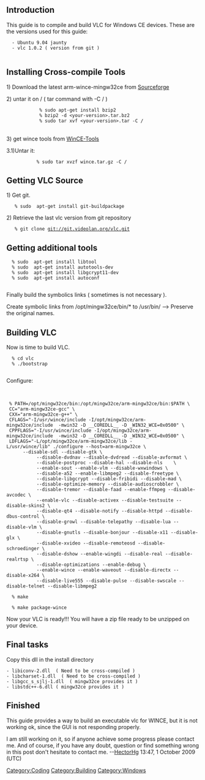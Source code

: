 {{Historical|see [[WinCECompile]]}}

== Introduction  ==

This guide is to compile and build VLC for Windows CE devices. These are the versions used for this guide: 

   - Ubuntu 9.04 jaunty
   - vlc 1.0.2 ( version from git )
   

== Installing Cross-compile Tools  ==

1) Download the latest arm-wince-mingw32ce from [http://cegcc.sourceforge.net/ Sourceforge] 

2) untar it on / ( tar command with -C / ) 

            &nbsp;% sudo apt-get install bzip2
            &nbsp;% bzip2 -d &lt;your-version&gt;.tar.bz2
            &nbsp;% sudo tar xvf &lt;your-version&gt;.tar -C /
 

<br> 3) get wince tools from [http://eleves.ec-lille.fr/~couprieg/divers/wince.tar.gz WinCE-Tools] 

3.1)Untar it: 

           &nbsp;% sudo tar xvzf wince.tar.gz -C /

== Getting VLC Source  ==

1) Get git. 

   &nbsp;% sudo  apt-get install git-buildpackage

2) Retrieve the last vlc version from git repository 

   &nbsp;% git clone git://git.videolan.org/vlc.git

== Getting additional tools  ==

  &nbsp;% sudo  apt-get install libtool
  &nbsp;% sudo  apt-get install autotools-dev
  &nbsp;% sudo  apt-get install libgcrypt11-dev
  &nbsp;% sudo  apt-get install autoconf
   

Finally build the symbolics links ( sometimes is not necessary ). 

Create symbolic links from /opt/mingw32ce/bin/* to /usr/bin/ --&gt; Preserve the original names. 

== Building VLC  ==

Now is time to build VLC. 

  &nbsp;% cd vlc
  &nbsp;% ./bootstrap
   

Configure: 

<br> 

 &nbsp;% PATH=/opt/mingw32ce/bin:/opt/mingw32ce/arm-mingw32ce/bin:$PATH \
  CC="arm-mingw32ce-gcc" \
  CXX="arm-mingw32ce-g++" \
  CFLAGS="-I/usr/wince/include -I/opt/mingw32ce/arm-mingw32ce/include  -mwin32 -D __COREDLL__ -D _WIN32_WCE=0x0500" \
  CPPFLAGS="-I/usr/wince/include -I/opt/mingw32ce/arm-mingw32ce/include  -mwin32 -D __COREDLL__ -D _WIN32_WCE=0x0500" \
  LDFLAGS="-L/opt/mingw32ce/arm-mingw32ce/lib -L/usr/wince/lib" ./configure --host=arm-mingw32ce \
       --disable-sdl --disable-gtk \
            --disable-dvdnav --disable-dvdread --disable-avformat \
            --disable-postproc --disable-hal --disable-nls    \
            --enable-sout --enable-vlm --disable-wxwindows \
            --disable-a52 --enable-libmpeg2 --disable-freetype \
            --disable-libgcrypt --disable-fribidi --disable-mad \
            --disable-optimize-memory --disable-audioscrobbler \
            --disable-tremor --disable-faad --enable-ffmpeg --disable-avcodec \
            --enable-vlc --disable-activex --disable-testsuite --disable-skins2 \
            --disable-qt4 --disable-notify --disable-httpd --disable-dbus-control \
            --disable-growl --disable-telepathy --disable-lua --disable-vlm \
            --disable-gnutls --disable-bonjour --disable-x11 --disable-glx \
            --disable-xvideo --disable-remoteosd --disable-schroedinger \
            --disable-dshow --enable-wingdi --disable-real --disable-realrtsp \
            --disable-optimizations --enable-debug \
            --enable-wince --enable-waveout --disable-directx --disable-x264 \
            --disable-live555 --disable-pulse --disable-swscale --disable-telnet --disable-libmpeg2

  &nbsp;% make

  &nbsp;% make package-wince

Now your VLC is ready!!! You will have a zip file ready to be unzipped on your device. 

== Final tasks  ==

Copy this dll in the install directory 

 - libiconv-2.dll  ( Need to be cross-compiled )
 - libcharset-1.dll  ( Need to be cross-compiled )
 - libgcc_s_sjlj-1.dll  ( mingw32ce provides it )
 - libstdc++-6.dll ( mingw32ce provides it )

== Finished  ==

This guide provides a way to build an executable vlc for WINCE, but it is not working ok, since the GUI is not responding properly. 

I am still working on it, so if anyone achieve some progress please contact me. And of course, if you have any doubt, question or find something wrong in this post don't hesitate to contact me. --[[User:Hectorhg|HectorHg]] 13:47, 1 October 2009 (UTC) 

[[Category:Coding]] [[Category:Building]]
[[Category:Windows]]